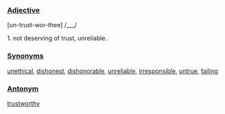 ===[[Adjective]]===
[un-trust-wor-thee] /___/

1. not deserving of trust, unreliable.

===[[Synonym]]s===
[[unethical]], [[dishonest]], [[dishonorable]], [[unreliable]], [[irresponsible]],  [[untrue]], [[failing]]

===[[Antonym]]===
[[trustworthy]]